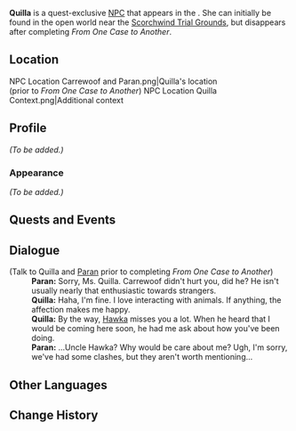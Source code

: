 {{Meta
<!-- Remove this template after adding the missing info -->
|missing_NPC_profile  = yes
<!--
|missing_NPC_idle     = yes
|missing_NPC_dialogue = yes
-->
}}
{{Character Infobox
|type             = Quest NPC
|image            = NPC Quilla.png
|realname         = <!-- Optional, if different from in-game name -->
|deceased         = <!-- Past (for deceased prior to events of the game) or free response -->
|region           = Natlan
|location         = Natlan
|affiliation      = People of the Springs
|title            = 

|ancestry         = <!-- Clan/family -->
|father           = 
|mother           = 
|spouse           = 
|sibling          = 
|child            = 
|relative         = 

|voiceEN          = 
|voiceCN          = 
|voiceJP          = 
|voiceKR          = 
}}
'''Quilla''' is a quest-exclusive [[NPC]] that appears in the {{Quest|From One Case to Another}}. She can initially be found in the open world near the [[Scorchwind Trial Grounds]], but disappears after completing ''From One Case to Another''.

==Location==
<gallery>
NPC Location Carrewoof and Paran.png|Quilla's location<br>(prior to ''From One Case to Another'')
NPC Location Quilla Context.png|Additional context
</gallery>

==Profile==
<!--Detailed story/lore information goes here.-->
''(To be added.)''

===Appearance===
<!--Keep appearance section short and concise. Limit to 2 paragraphs with 3-4 sentences each.-->
''(To be added.)''

==Quests and Events==
{{Quests and Events}}
<!--
==Idle Quotes==
{{Dialogue Start}}
:{{DIcon|Idle}} {{Tx}}
::{{A|VO Quilla 01.ogg}} "{{Tx}}"
{{Dialogue End}}
-->
==Dialogue==
{{Dialogue Start}}
;(Talk to Quilla and [[Paran]] prior to completing ''From One Case to Another'')
:'''Paran:''' Sorry, Ms. Quilla. Carrewoof didn't hurt you, did he? He isn't usually nearly that enthusiastic towards strangers.
:'''Quilla:''' Haha, I'm fine. I love interacting with animals. If anything, the affection makes me happy.
:'''Quilla:''' By the way, [[Hawka]] misses you a lot. When he heard that I would be coming here soon, he had me ask about how you've been doing.
:'''Paran:''' ...Uncle Hawka? Why would be{{sic}} care about me? Ugh, I'm sorry, we've had some clashes, but they aren't worth mentioning...
{{Dialogue End}}
<!--
==Event Dialogue==
===Event Name===
{{Dialogue Start}}
:'''Quilla:'''
{{Dialogue End}}
-->
==Other Languages==
{{Other Languages|default_hidden=1
|en      = Quilla
|zhs     = 葵莉娅
|zhs_rm  = Kuílìyà
|zht     = 葵莉婭
|zht_rm  = Kuílìyà
|ja      = クイリア
|ja_rm   = Kuiria
|ko      = 키야
|es      = Killa
|fr      = Quilla
|ru      = Квилла
|th      = Quilla
|vi      = Quilla
|de      = Quilla
|id      = Quilla
|pt      = Quilla
|tr      = Quilla
|it      = Quilla
}}

==Change History==
{{Change History|5.2}}
<!--
==References==
{{Reflist}}
-->